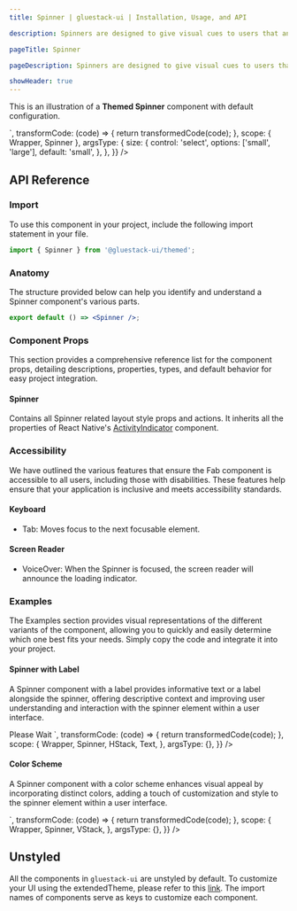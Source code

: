 ```yaml
---
title: Spinner | gluestack-ui | Installation, Usage, and API

description: Spinners are designed to give visual cues to users that an action is being processed or that a change or result is expected. They are useful for improving the user experience by reducing frustration and uncertainty.

pageTitle: Spinner

pageDescription: Spinners are designed to give visual cues to users that an action is being processed or that a change or result is expected. They are useful for improving the user experience by reducing frustration and uncertainty.

showHeader: true
---
```



<Meta title="ui/components/Feedback/Spinner" />



This is an illustration of a **Themed Spinner** component with default configuration.

<AppProvider>
  <CodePreview
    showComponentRenderer={true}
    showArgsController={true}
    metaData={{
      code: `
          <Spinner {...props}/>
      `,
      transformCode: (code) => {
        return transformedCode(code);
      },
      scope: { Wrapper, Spinner },
      argsType: {
        size: {
          control: 'select',
          options: ['small', 'large'],
          default: 'small',
        },
      },
    }}
  />
</AppProvider>

<br />

## API Reference

### Import

To use this component in your project, include the following import statement in your file.

```jsx
import { Spinner } from '@gluestack-ui/themed';
```

### Anatomy

The structure provided below can help you identify and understand a Spinner component's various parts.

```jsx
export default () => <Spinner />;
```

### Component Props

This section provides a comprehensive reference list for the component props, detailing descriptions, properties, types, and default behavior for easy project integration.

#### Spinner

Contains all Spinner related layout style props and actions.
It inherits all the properties of React Native's [ActivityIndicator](https://reactnative.dev/docs/activityindicator) component.

### Accessibility

We have outlined the various features that ensure the Fab component is accessible to all users, including those with disabilities. These features help ensure that your application is inclusive and meets accessibility standards.

#### Keyboard

- Tab: Moves focus to the next focusable element.

#### Screen Reader

- VoiceOver: When the Spinner is focused, the screen reader will announce the loading indicator.

### Examples

The Examples section provides visual representations of the different variants of the component, allowing you to quickly and easily determine which one best fits your needs. Simply copy the code and integrate it into your project.

#### Spinner with Label

A Spinner component with a label provides informative text or a label alongside the spinner, offering descriptive context and improving user understanding and interaction with the spinner element within a user interface.

<AppProvider>
  <CodePreview
    showComponentRenderer={true}
    showArgsController={false}
    metaData={{
      code: `
        <HStack space="sm" >
          <Spinner/>
          <Text size="md">Please Wait</Text>
        </HStack>
      `,
      transformCode: (code) => {
        return transformedCode(code);
      },
      scope: {
        Wrapper,
        Spinner,
        HStack,
        Text,
      },
      argsType: {},
    }}
  />
</AppProvider>

#### Color Scheme

A Spinner component with a color scheme enhances visual appeal by incorporating distinct colors, adding a touch of customization and style to the spinner element within a user interface.

<AppProvider>
  <CodePreview
    showComponentRenderer={true}
    showArgsController={false}
    metaData={{
      code: `
      <VStack space="md" >
        <Spinner color="$indigo600" />
        <Spinner color="$emerald600" />
        <Spinner color="$amber600" />
        <Spinner color="$fuchsia600" />
      </VStack>
    `,
      transformCode: (code) => {
        return transformedCode(code);
      },
      scope: {
        Wrapper,
        Spinner,
        VStack,
      },
      argsType: {},
    }}
  />
</AppProvider>

## Unstyled

All the components in `gluestack-ui` are unstyled by default. To customize your UI using the extendedTheme, please refer to this [link](https://gluestack.io/ui/docs/theme-configuration/customizing-theme). The import names of components serve as keys to customize each component.

<!--

### Advanced

We provide in-depth information on how to customize and extend the component's functionality to meet your needs. Below, we describe how to modify the component to suit your requirements.

### Customizing the Spinner

We have a function called `createSpinner` which can be used to create a custom `Spinner` component. This function takes in a configuration object which contains the styled components that you want to use for the spinner. You can refer [gluestack.io/style](/style/docs/getting-started/styled) on how to use styled components.

#### Usage

Default styling of all these components can be found in the `components/core/spinner` file. For reference, you can view the [source code](https://github.com/gluestack/gluestack-ui/blob/main/packages/themed/src/components/Spinner) of the styled `Spinner` components.

```jsx
// import the styles
import { Root } from '../components/core/spinner/styled-components';

// import the createSpinner function
import { createSpinner } from '@gluestack-ui/spinner';

// Understanding the API
const Spinner = createSpinner({
  Root,
});

// Using the spinner component
export default () => <Spinner />;
```
-->
